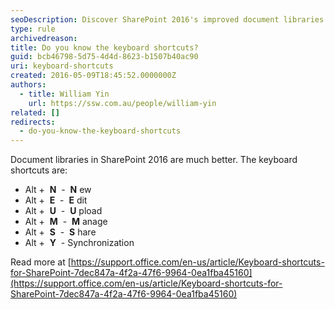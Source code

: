 ```yaml
---
seoDescription: Discover SharePoint 2016's improved document libraries and master essential keyboard shortcuts to boost productivity.
type: rule
archivedreason:
title: Do you know the keyboard shortcuts?
guid: bcb46798-5d75-4d4d-8623-b1507b40ac90
uri: keyboard-shortcuts
created: 2016-05-09T18:45:52.0000000Z
authors:
  - title: William Yin
    url: https://ssw.com.au/people/william-yin
related: []
redirects:
  - do-you-know-the-keyboard-shortcuts
---
```


Document libraries in SharePoint 2016 are much better. The keyboard shortcuts are:
- Alt +  **N**  -  **N** ew
- Alt +  **E**  -  **E** dit
- Alt +  **U**  -  **U** pload
- Alt +  **M**  -  **M** anage
- Alt +  **S**  -  **S** hare
- Alt +  **Y**  - Synchronization

Read more at [https://support.office.com/en-us/article/Keyboard-shortcuts-for-SharePoint-7dec847a-4f2a-47f6-9964-0ea1fba45160](https://support.office.com/en-us/article/Keyboard-shortcuts-for-SharePoint-7dec847a-4f2a-47f6-9964-0ea1fba45160)